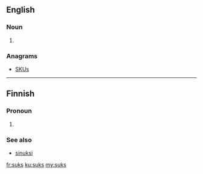 ==English==

===Noun===
{{head|en|plural}}

# {{plural of|suk|lang=en}}

===Anagrams===
* [[SKUs#English|SKUs]]

----

==Finnish==

===Pronoun===
{{head|fi}}

# {{context|colloquial|lang=fi}} {{fi-form of|sinä|type=pronoun|case=translative}}

===See also===

* [[sinuksi#Finnish|sinuksi]]

[[fr:suks]]
[[ku:suks]]
[[my:suks]]